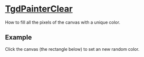 
# [TgdPainterClear](docs/classes/TgdPainterClear.html)

How to fill all the pixels of the canvas with a unique color.

## Example

Click the canvas (the rectangle below) to set an new random color.

<Demo />
